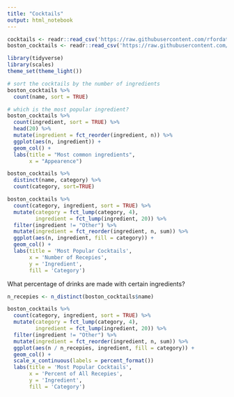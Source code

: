 ```yaml
---
title: "Cocktails"
output: html_notebook
---
```


```r
cocktails <- readr::read_csv('https://raw.githubusercontent.com/rfordatascience/tidytuesday/master/data/2020/2020-05-26/cocktails.csv')
boston_cocktails <- readr::read_csv('https://raw.githubusercontent.com/rfordatascience/tidytuesday/master/data/2020/2020-05-26/boston_cocktails.csv')
```

```r
library(tidyverse)
library(scales)
theme_set(theme_light())
```

```r
# sort the cocktails by the number of ingredients
boston_cocktails %>%
  count(name, sort = TRUE)
```
```r
# which is the most popular ingredient?
boston_cocktails %>%
  count(ingredient, sort = TRUE) %>%
  head(20) %>%
  mutate(ingredient = fct_reorder(ingredient, n)) %>%
  ggplot(aes(n, ingredient)) + 
  geom_col() + 
  labs(title = "Most common ingredients",
       x = "Appearence")
```

```r
boston_cocktails %>%
  distinct(name, category) %>%
  count(category, sort=TRUE)
```
```r
boston_cocktails %>%
  count(category, ingredient, sort = TRUE) %>%
  mutate(category = fct_lump(category, 4),
         ingredient = fct_lump(ingredient, 20)) %>%
  filter(ingredient != "Other") %>%
  mutate(ingredient = fct_reorder(ingredient, n, sum)) %>%
  ggplot(aes(n, ingredient, fill = category)) + 
  geom_col() + 
  labs(title = 'Most Popular Cocktails',
       x = 'Number of Recepies', 
       y = 'Ingredient',
       fill = 'Category')
```

What percentage of drinks are made with certain ingredients?

```r
n_recepies <- n_distinct(boston_cocktails$name)

boston_cocktails %>%
  count(category, ingredient, sort = TRUE) %>%
  mutate(category = fct_lump(category, 4),
         ingredient = fct_lump(ingredient, 20)) %>%
  filter(ingredient != "Other") %>%
  mutate(ingredient = fct_reorder(ingredient, n, sum)) %>%
  ggplot(aes(n / n_recepies, ingredient, fill = category)) + 
  geom_col() + 
  scale_x_continuous(labels = percent_format())
  labs(title = 'Most Popular Cocktails',
       x = 'Percent of All Recepies', 
       y = 'Ingredient',
       fill = 'Category')
```

